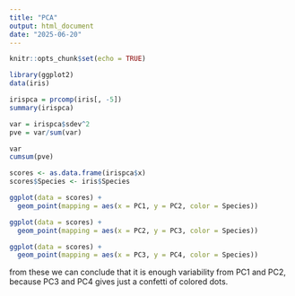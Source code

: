 ```yaml
---
title: "PCA"
output: html_document
date: "2025-06-20"
---
```


```r
knitr::opts_chunk$set(echo = TRUE)

library(ggplot2)
data(iris)

```

```r
irispca = prcomp(iris[, -5])
summary(irispca)
```

```r
var = irispca$sdev^2
pve = var/sum(var)

var
cumsum(pve)
```
```r
scores <- as.data.frame(irispca$x)   
scores$Species <- iris$Species   

ggplot(data = scores) + 
  geom_point(mapping = aes(x = PC1, y = PC2, color = Species))
```

```r
ggplot(data = scores) + 
  geom_point(mapping = aes(x = PC2, y = PC3, color = Species))
```
```r
ggplot(data = scores) + 
  geom_point(mapping = aes(x = PC3, y = PC4, color = Species))
```
from these we can conclude that it is enough variability from PC1 and PC2, because PC3 and PC4 gives just a confetti of colored dots. 
